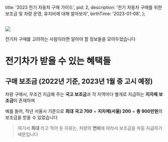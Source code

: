 
  title: '2023 전기 자동차 구매 가이드',
  pid: 2,
  description: '전기 자동차 구매를 위한 보조금 및 차량 운영, 유지비에 대해 알아보자',
  birthTime: '2023-01-08',
};

<Layout meta={meta} title={meta.title}>

  <br/>
  <Image src="/img/thumbnail/2.png" layout={'responsive'} width={100} height={52}/>

  전기차 구매를 고려하는 사람이라면 알아야 할 정보들을 모아두었습니다

  # 전기차가 받을 수 있는 혜택들

  ## 구매 보조금 (2022년 기준, 2023년 1월 중 고시 예정)

  차량 구매시, 무조건 지급해 주는 **국고 보조금**과 각 지역마다 별개로 지급하는 **지자체 보조금**이 존재하며

  예를 들어, 작년 서울시 기준으로 **최대** **국고 700** + **지차제(서울) 200** = **총 900만원**의 보조금을 받을 수 있었습니다

  > 여기서 **최대** 라고 적어 둔 이유는, 차량의 **연비**에 따라서 보조금을 차등 지급하기 때문입니다


  <br/>
</Layout>
